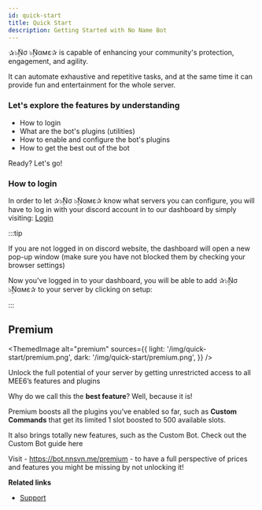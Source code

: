 ```yaml
---
id: quick-start
title: Quick Start
description: Getting Started with No Name Bot
---
```



✰๖ۣۜNσ ๖ۣۜNαмε✰ is capable of enhancing your community's protection, engagement, and agility.

It can automate exhaustive and repetitive tasks, and at the same time it can provide fun and entertainment for the whole server.

### Let's explore the features by understanding

* How to login
* What are the bot's plugins (utilities)
* How to enable and configure the bot's plugins
* How to get the best out of the bot

Ready? Let's go!


### How to login

In order to let ✰๖ۣۜNσ ๖ۣۜNαмε✰ know what servers you can configure, you will have to log in with your discord account in to our dashboard by simply visiting: <a href="https://b.nnsvn.me/login" target="_blank" rel="noreferrer">Login</a>

:::tip

If you are not logged in on discord website, the dashboard will open a new pop-up window (make sure you have not blocked them by checking your browser settings)

Now you've logged in to your dashboard, you will be able to add ✰๖ۣۜNσ ๖ۣۜNαмε✰ to your server by clicking on setup:

:::

## Premium

<ThemedImage
  alt="premium"
  sources={{
    light: '/img/quick-start/premium.png',
    dark: '/img/quick-start/premium.png',
  }}
/>

Unlock the full potential of your server by getting unrestricted access to all MEE6’s features and plugins

Why do we call this the **best feature**? Well, because it is!

Premium boosts all the plugins you've enabled so far, such as **Custom Commands** that get its limited 1 slot boosted to 500 available slots.

It also brings totally new features, such as the Custom Bot. Check out the Custom Bot guide here

Visit - https://bot.nnsvn.me/premium - to have a full perspective of prices and features you might be missing by not unlocking it!

**Related links**

- [Support](./support)